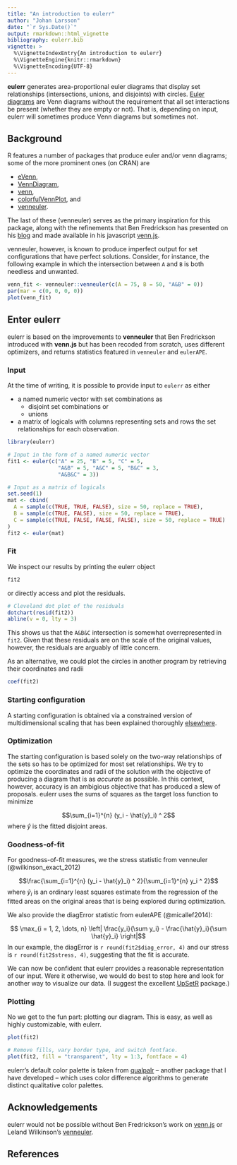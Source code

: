 ```yaml
---
title: "An introduction to eulerr"
author: "Johan Larsson"
date: "`r Sys.Date()`"
output: rmarkdown::html_vignette
bibliography: eulerr.bib
vignette: >
  %\VignetteIndexEntry{An introduction to eulerr}
  %\VignetteEngine{knitr::rmarkdown}
  %\VignetteEncoding{UTF-8}
---
```


**eulerr** generates area-proportional euler diagrams that display set
relationships (intersections, unions, and disjoints) with circles.
[Euler diagrams](https://en.wikipedia.org/wiki/Euler_diagram) are Venn
diagrams without the requirement that all set interactions be present (whether
they are empty or not). That is, depending on input, eulerr will sometimes
produce Venn diagrams but sometimes not.

## Background

R features a number of packages that produce euler and/or venn diagrams;
some of the more prominent ones (on CRAN) are

* [eVenn](https://cran.r-project.org/package=eVenn),
* [VennDiagram](https://cran.r-project.org/package=VennDiagram),
* [venn](https://cran.r-project.org/package=venn),
* [colorfulVennPlot](https://cran.r-project.org/package=colorfulVennPlot), and
* [venneuler](https://cran.r-project.org/package=venneuler).

The last of these (venneuler) serves as the primary inspiration for this package,
along with the refinements that Ben Fredrickson has presented on his
[blog](http://www.benfrederickson.com/) and made available in his javascript
[venn.js](https://github.com/benfred/venn.js).

venneuler, however, is known to produce imperfect output for
set configurations that have perfect solutions. Consider,
for instance, the following example in which the intersection between `A` and
`B` is both needless and unwanted.

```r
venn_fit <- venneuler::venneuler(c(A = 75, B = 50, "A&B" = 0))
par(mar = c(0, 0, 0, 0))
plot(venn_fit)
```

## Enter eulerr

eulerr is based on the improvements to **venneuler** that Ben Fredrickson
introduced with **venn.js** but has been recoded from scratch, uses different
optimizers, and returns statistics featured in `venneuler` and `eulerAPE`.

### Input

At the time of writing, it is possible to provide input to `eulerr` as either

* a named numeric vector with set combinations as
    - disjoint set combinations or
    - unions
* a matrix of logicals with columns representing sets and rows the set
relationships for each observation.

```r
library(eulerr)

# Input in the form of a named numeric vector
fit1 <- euler(c("A" = 25, "B" = 5, "C" = 5,
                "A&B" = 5, "A&C" = 5, "B&C" = 3,
                "A&B&C" = 3))

# Input as a matrix of logicals
set.seed(1)
mat <- cbind(
  A = sample(c(TRUE, TRUE, FALSE), size = 50, replace = TRUE),
  B = sample(c(TRUE, FALSE), size = 50, replace = TRUE),
  C = sample(c(TRUE, FALSE, FALSE, FALSE), size = 50, replace = TRUE)
)
fit2 <- euler(mat)
```

### Fit

We inspect our results by printing the eulerr object

```r
fit2
```

or directly access and plot the residuals.

```r
# Cleveland dot plot of the residuals
dotchart(resid(fit2))
abline(v = 0, lty = 3)
```

This shows us that the `A&B&C` intersection is somewhat overrepresented in
`fit2`. Given that these residuals are on the scale of the original
values, however, the residuals are arguably of little concern.

As an alternative, we could plot the circles in another program by retrieving
their coordinates and radii 

```r
coef(fit2)
```

### Starting configuration

A starting configuration is obtained via a constrained version of 
multidimensional scaling that has been explained thoroughly
[elsewhere](http://www.benfrederickson.com/better-venn-diagrams/). 

### Optimization

The starting configuration is based solely on the two-way relationships of the
sets so has to be optimized for most set relationships. We try to optimize the 
coordinates and radii of the solution with the objective of producing a diagram
that is as *accurate* as possible. In this context, however, accuracy is an
ambigious objective that has produced a slew of proposals. eulerr uses
the sums of squares as the target loss function to minimize 

$$\sum_{i=1}^{n} (y_i - \hat{y}_i) ^ 2$$
where $\hat{y}$ is the fitted disjoint areas.

### Goodness-of-fit

For goodness-of-fit measures, we the stress statistic from venneuler
(@wilkinson_exact_2012)

$$\frac{\sum_{i=1}^{n} (y_i - \hat{y}_i) ^ 2}{\sum_{i=1}^{n} y_i ^ 2}$$
where $\hat{y}_i$ is an ordinary least squares estimate from the regression of
the fitted areas on the original areas that is being explored during
optimization.

We also provide the diagError statistic from eulerAPE (@micallef2014):

$$ \max_{i = 1, 2, \dots, n} \left| \frac{y_i}{\sum y_i} - \frac{\hat{y}_i}{\sum \hat{y}_i} \right|$$
In our example, the diagError is ```r round(fit2$diag_error, 4)``` and our
stress is ```r round(fit2$stress, 4)```, suggesting that the fit is accurate.

We can now be confident that eulerr provides a reasonable representation of
our input. Were it otherwise, we would do best to stop here and look for another
way to visualize our data. (I suggest the excellent
[UpSetR](https://cran.r-project.org/package=UpSetR) package.)

### Plotting

No we get to the fun part: plotting our diagram. This is easy, as well as
highly customizable, with eulerr.

```r
plot(fit2)

# Remove fills, vary border type, and switch fontface.
plot(fit2, fill = "transparent", lty = 1:3, fontface = 4)
```

eulerr's default color palette is taken from
[qualpalr](https://cran.r-project.org/package=qualpalr) -- another
package that I have developed -- which uses color difference algorithms to 
generate distinct qualitative color palettes.

## Acknowledgements

eulerr would not be possible without Ben Fredrickson's work on
[venn.js](http://www.benfrederickson.com) or Leland Wilkinson's
[venneuler](https://cran.r-project.org/package=venneuler).

## References
